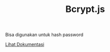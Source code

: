 
<Header>

# Bcrypt.js

</Header>

Bisa digunakan untuk hash password

[Lihat Dokumentasi](https://www.npmjs.com/package/bcryptjs)
